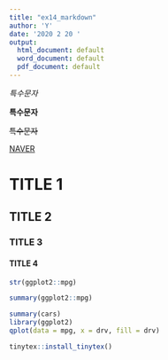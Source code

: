 ```yaml
---
title: "ex14_markdown"
author: 'Y'
date: '2020 2 20 '
output:
  html_document: default
  word_document: default
  pdf_document: default
---
```



*특수문자*

**특수문자**

~~특수문자~~

[NAVER](http://www.naver.com)

# **TITLE 1**
## TITLE 2
### TITLE 3
#### TITLE 4

```r
str(ggplot2::mpg)
```

```r
summary(ggplot2::mpg)
```

```r
summary(cars)
library(ggplot2)
qplot(data = mpg, x = drv, fill = drv)
```

```r
tinytex::install_tinytex()
```

